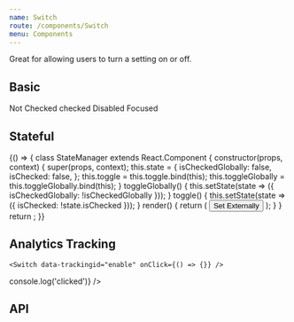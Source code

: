 ```yaml
---
name: Switch
route: /components/Switch
menu: Components
---
```



Great for allowing users to turn a setting on or off.

## Basic

<Playground>
  <SpacedGroup direction="vertical">
    <SpacedGroup xs={2} center>
      <Label>Not Checked</Label>
      <Switch />
    </SpacedGroup>
    <SpacedGroup xs={2} center>
      <Label>checked</Label>
      <Switch checked />
    </SpacedGroup>
    <SpacedGroup xs={2} center>
      <Label>Disabled</Label>
      <Switch disabled />
    </SpacedGroup>
    <SpacedGroup xs={2} center>
      <Label>Focused</Label>
      <Switch focused />
    </SpacedGroup>
  </SpacedGroup>
</Playground>

## Stateful

<Playground>
  {() => {
    class StateManager extends React.Component {
      constructor(props, context) {
        super(props, context);
        this.state = {
          isCheckedGlobally: false,
          isChecked: false,
        };
        this.toggle = this.toggle.bind(this);
        this.toggleGlobally = this.toggleGlobally.bind(this);
      }
      toggleGlobally() {
        this.setState(state => ({ isCheckedGlobally: !isCheckedGlobally }));
      }
      toggle() {
        this.setState(state => ({ isChecked: !state.isChecked }));
      }
      render() {
        return (
          <SpacedGroup direction="vertical">
            <Button onClick={this.toggleGlobally}>Set Externally</Button>
            <Switch checked={this.state.isCheckedGlobally} />
            <Switch checked={this.state.isChecked} onClick={this.toggle} />
          </SpacedGroup>
        );
      }
    }
    return <StateManager />;
  }}
</Playground>

## Analytics Tracking

```
<Switch data-trackingid="enable" onClick={() => {}} />
```

<Playground data-test="analytics">
  <Switch data-trackingid="enable" onClick={() => console.log('clicked')} />
</Playground>

## API

<PropsTable of={Switch} />
